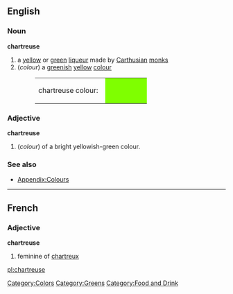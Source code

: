 ==English==

===Noun===
'''chartreuse '''
# a [[yellow]] or [[green]] [[liqueur]] made by [[Carthusian]] [[monk]]s
#(''colour'') a [[green]]ish [[yellow]] [[colour]]
#:<table><tr><td>chartreuse colour: &nbsp;</td><td bgcolor="#7FFF00" width="80">&nbsp; </td></tr></table>

===Adjective===
'''chartreuse'''
#(''colour'') of a bright yellowish-green colour.

===See also===
*[[Wiktionary_Appendix:Colours|Appendix:Colours]]

[[Category:Colors]]
[[Category:Greens]]
[[Category:Food and Drink]]
----

==French==
===Adjective===
'''chartreuse'''

# feminine of [[chartreux]]

[[pl:chartreuse]]